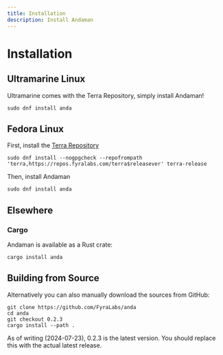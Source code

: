 ```yaml
---
title: Installation
description: Install Andaman
---
```


# Installation

## Ultramarine Linux

Ultramarine comes with the Terra Repository, simply install Andaman!

`sudo dnf install anda`

## Fedora Linux

First, install the [Terra Repository](https://terra.fyralabs.com)

`sudo dnf install --nogpgcheck --repofrompath 'terra,https://repos.fyralabs.com/terra$releasever' terra-release`

Then, install Andaman

`sudo dnf install anda`

## Elsewhere

### Cargo

Andaman is available as a Rust crate:

`cargo install anda`

## Building from Source

Alternatively you can also manually download the sources from GitHub:

```
git clone https://github.com/FyraLabs/anda
cd anda
git checkout 0.2.3
cargo install --path .
```

As of writing (2024-07-23), 0.2.3 is the latest version. You should replace this with the actual latest release.
